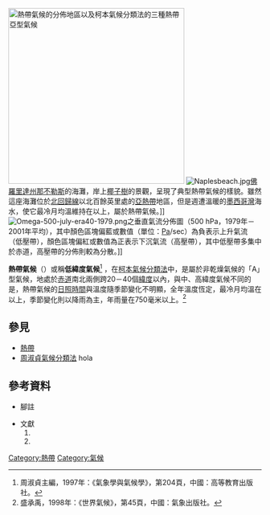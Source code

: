 [[File:Koppen World Map Af Am Aw.png|thumb|350px|熱帶氣候的分佈地區以及柯本氣候分類法的三種熱帶亞型氣候
{{legend|#0000FE|[[熱帶雨林氣候|Af－熱帶雨林氣候]]}}
{{legend|#0077FF|[[熱帶季風氣候|Am－熱帶季風氣候]]}}
{{legend|#46A9FA|[[熱帶莽原氣候|Aw－熱帶莽原氣候]]}}]]
[[File:Naplesbeach.jpg|thumb]][[佛羅里達州|佛羅里達州]][[那不勒斯_(佛羅里達州)|那不勒斯]]的海灘，岸上[[椰|椰子樹]]的景觀，呈現了典型熱帶氣候的樣貌。雖然這座海灘位於[[北回歸線|北回歸線]]以北百餘英里處的[[亞熱帶|亞熱帶]]地區，但是週遭溫暖的[[墨西哥灣|墨西哥灣]]海水，使它最冷月均溫維持在{{Convert|18|C|F}}以上，屬於熱帶氣候。]]
[[File:Omega-500-july-era40-1979.png|thumb]]之垂直氣流分佈圖（500 hPa，1979年－2001年平均），其中顏色區塊偏藍或數值（單位：[[帕斯卡|Pa]]/sec）為負表示上升氣流（低壓帶），顏色區塊偏紅或數值為正表示下沉氣流（高壓帶），其中低壓帶多集中於赤道，高壓帶的分佈則較為分散。]]

'''熱帶氣候'''（{{lang-en|'''Tropical climate'''}}）或稱'''低緯度氣候'''<ref name=First>周淑貞主編，1997年：《氣象學與氣候學》，第204頁，中國：高等教育出版社。</ref>
，在[[柯本氣候分類法|柯本氣候分類法]]中，是屬於非乾燥氣候的「A」型氣候，地處於[[赤道|赤道]]南北兩側跨20－40個[[緯度|緯度]]以內，與中、高緯度氣候不同的是，熱帶氣候的[[日照時間|日照時間]]與溫度隨季節變化不明顯，全年溫度恆定，最冷月均溫在{{Convert|18|C|F}}以上，季節變化則以降雨為主，年雨量在750毫米以上。<ref name=Second>盛承禹，1998年：《世界氣候》，第45頁，中國：氣象出版社。</ref>

== 參見 ==
*[[热带|熱帶]]
*[[周淑貞氣候分類法|周淑貞氣候分類法]]    hola

== 參考資料 ==
*腳註
<div class="references-small">
{{reflist|2}}
</div>

*文獻
*#{{Cite book | author = 周淑貞主編 | title = 《氣象學與氣候學》 | location = 北京市 | publisher = 高等教育出版社 | date = 1997年3月（第三版） | pages =  | ISBN = 7-04-006016-7 | accessdate = 2014年6月2日 | url =  | language = zh-cn | quote = }}
*#{{Cite book | author = 盛承禹 | title = 《世界氣候》 | location = 北京市 | publisher = 氣象出版社 | date = 1998年1月1日 | pages =  | ISBN = 7-5029-0021-7 | accessdate = 2014年6月2日 | url =  | language = zh-cn | quote = }}

{{Koppen}}
{{季節}}

{{Authority control}}
[[Category:熱帶|Category:熱帶]]
[[Category:氣候|Category:氣候]]